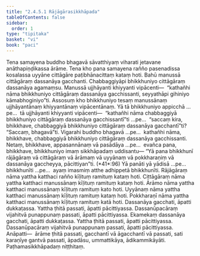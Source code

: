 ```yaml
---
title: "2.4.5.1 Rājāgārasikkhāpada"
tableOfContents: false
sidebar:
  order: 1
type: "tipitaka"
basket: "vi"
book: "paci"
---
```



<DynamicBreadcrumb />

<Division number="977" book="paci">

<Paragraph number="2990" book="paci">
Tena samayena buddho bhagavā sāvatthiyaṃ viharati jetavane anāthapiṇḍikassa ārāme. Tena kho pana samayena rañño pasenadissa kosalassa uyyāne cittāgāre paṭibhānacittaṃ kataṃ hoti. Bahū manussā cittāgāraṃ dassanāya gacchanti. Chabbaggiyāpi bhikkhuniyo cittāgāraṃ dassanāya agamaṃsu. Manussā ujjhāyanti khiyyanti vipācenti—  “kathañhi nāma bhikkhuniyo cittāgāraṃ dassanāya gacchissanti, seyyathāpi gihiniyo kāmabhoginiyo”ti.
</Paragraph>

<Paragraph number="2991" book="paci">
Assosuṃ kho bhikkhuniyo tesaṃ manussānaṃ ujjhāyantānaṃ khiyyantānaṃ vipācentānaṃ. Yā tā bhikkhuniyo appicchā …pe…  tā ujjhāyanti khiyyanti vipācenti—  “kathañhi nāma chabbaggiyā bhikkhuniyo cittāgāraṃ dassanāya gacchissantī”ti …pe…  “saccaṃ kira, bhikkhave, chabbaggiyā bhikkhuniyo cittāgāraṃ dassanāya gacchantī”ti? “Saccaṃ, bhagavā”ti. Vigarahi buddho bhagavā …pe…  kathañhi nāma, bhikkhave, chabbaggiyā bhikkhuniyo cittāgāraṃ dassanāya gacchissanti. Netaṃ, bhikkhave, appasannānaṃ vā pasādāya …pe…  evañca pana, bhikkhave, bhikkhuniyo imaṃ sikkhāpadaṃ uddisantu—
</Paragraph>

</Division>
<Division number="978" book="paci">

<Paragraph number="2992" book="paci">
<Emphasis>“Yā pana bhikkhunī rājāgāraṃ vā cittāgāraṃ vā ārāmaṃ vā uyyānaṃ vā pokkharaṇiṃ vā dassanāya gaccheyya, pācittiyan”</Emphasis>ti. (*41*:<Emphasis>96</Emphasis>)
</Paragraph>

</Division>
<Division number="979" book="paci">

<Paragraph number="2993" book="paci">
<Emphasis>Yā panā</Emphasis>ti yā yādisā …pe…  <Emphasis>bhikkhunī</Emphasis>ti …pe…  ayaṃ imasmiṃ atthe adhippetā bhikkhunīti.
</Paragraph>

<Paragraph number="2994" book="paci">
<Emphasis>Rājāgāraṃ</Emphasis> nāma yattha katthaci rañño kīḷituṃ ramituṃ kataṃ hoti.
</Paragraph>

<Paragraph number="2995" book="paci">
<Emphasis>Cittāgāraṃ</Emphasis> nāma yattha katthaci manussānaṃ kīḷituṃ ramituṃ kataṃ hoti.
</Paragraph>

<Paragraph number="2996" book="paci">
<Emphasis>Ārāmo</Emphasis> nāma yattha katthaci manussānaṃ kīḷituṃ ramituṃ kato hoti.
</Paragraph>

<Paragraph number="2997" book="paci">
<Emphasis>Uyyānaṃ</Emphasis> nāma yattha katthaci manussānaṃ kīḷituṃ ramituṃ kataṃ hoti.
</Paragraph>

<Paragraph number="2998" book="paci">
<Emphasis>Pokkharaṇī</Emphasis> nāma yattha katthaci manussānaṃ kīḷituṃ ramituṃ katā hoti.
</Paragraph>

</Division>
<Division number="980" book="paci">

<Paragraph number="2999" book="paci">
Dassanāya gacchati, āpatti dukkaṭassa. Yattha ṭhitā passati, āpatti pācittiyassa. Dassanūpacāraṃ vijahitvā punappunaṃ passati, āpatti pācittiyassa. Ekamekaṃ dassanāya gacchati, āpatti dukkaṭassa. Yattha ṭhitā passati, āpatti pācittiyassa. Dassanūpacāraṃ vijahitvā punappunaṃ passati, āpatti pācittiyassa.
</Paragraph>

</Division>
<Division number="981" book="paci">

<Paragraph number="3000" book="paci">
Anāpatti—  ārāme ṭhitā passati, gacchantī vā āgacchantī vā passati, sati karaṇīye gantvā passati, āpadāsu, ummattikāya, ādikammikāyāti.

</Paragraph>
</Division>

<Paragraph number="3001" type="center" book="paci">
Paṭhamasikkhāpadaṃ niṭṭhitaṃ.
</Paragraph>